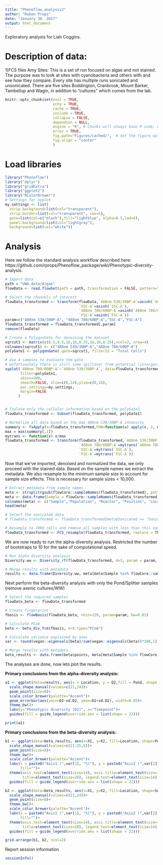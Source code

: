```yaml
---
title: "Phenoflow_analysis2"
author: "Ruben Props"
date: "January 30, 2017"
output: html_document
---
```

Exploratory analysis for Liah Coggins.

# Description of data: 

1)FCS files Amy Sites: This is a set of run focused on algae and not stained. The purpose was to look at sites with cyanobacteria and others with and see how they compare. Every site has multiple runs sonicated and unsonicated. There are five sites Boddington, Cranbrook, Mount Barker, Tambellup and Wagin, in addition to “cultures” which comes from the lab.

```r
knitr::opts_chunk$set(eval = TRUE, 
                      echo = TRUE, 
                      cache = TRUE,
                      include = TRUE,
                      collapse = FALSE,
                      dependson = NULL,
                      engine = "R", # Chunks will always have R code, unless noted
                      error = TRUE,
                      fig.path="Figures/cached/",  # Set the figure options
                      fig.align = "center"
                      )
```

# Load libraries
```r
library("Phenoflow")
library("dplyr")
library("gridExtra")
library("ggplot2")
library("RColorBrewer")
# Settings for xyplot
my.settings <- list(
  strip.background=list(col="transparent"),
  strip.border=list(col="transparent", cex=5),
  gate=list(col=c("black"),fill="lightblue", alpha=0.5,lwd=4),
  panel.background=list(col="lightgray"),
  background=list(col="white"))
```

# Analysis
Here we follow the standard analysis workflow described here: https://github.com/rprops/Phenoflow_package/wiki/Phenotypic-diversity-analysis.
```r

# Import data
path = "UWA_data/Algae"
flowData <- read.flowSet(path = path, transformation = FALSE, pattern=".fcs")

# Select the channels of interest 
flowData_transformed <- transform(flowData,`488nm 530/30BP-A`=asinh(`488nm 530/30BP-A`), 
                                  `SSC-A`=asinh(`SSC-A`), 
                                  `488nm 780/60BP-A`=asinh(`488nm 780/60BP-A`), 
                                  `FSC-A`=asinh(`FSC-A`))
param=c("488nm 530/30BP-A", "488nm 780/60BP-A","SSC-A","FSC-A")
flowData_transformed = flowData_transformed[,param]
remove(flowData)

# Create a PolygonGate for denoising the dataset
sqrcut1 <- matrix(c(8.5,8.5,16,16,8.25,16,16,8.25),ncol=2, nrow=4)
colnames(sqrcut1) <- c("488nm 530/30BP-A","488nm 780/60BP-A")
polyGate1 <- polygonGate(.gate=sqrcut1, filterId = "Total Cells")

# Use 4 samples to evaluate the gate
# Unfortunately there is still some spillover from potential (in)organics in certain samples. But if we want to have a consistent gating strategy, this is unavoidable.
xyplot(`488nm 780/60BP-A`~`488nm 530/30BP-A`, data=flowData_transformed[5:8],
       filter=polyGate1,
       xbins=200,
       smooth=FALSE, xlim=c(0,14),ylim=c(0,16),
       par.settings=my.settings,
       margin=FALSE
      )


# Isolate only the cellular information based on the polyGate1
flowData_transformed <- Subset(flowData_transformed, polyGate1)

# Normalize all data based on the max 488nm 530/30BP-A intensity
summary <- fsApply(x=flowData_transformed,FUN=function(x) apply(x, 2, max),use.exprs=TRUE)
max = max(summary[,1])
mytrans <- function(x) x/max
flowData_transformed <- transform(flowData_transformed,`488nm 530/30BP-A`=mytrans(`488nm 530/30BP-A`),
                                  `488nm 780/60BP-A`=mytrans(`488nm 780/60BP-A`), 
                                  `SSC-A`=mytrans(`SSC-A`),
                                  `FSC-A`=mytrans(`FSC-A`))
```

Now that we've imported, denoised and normalized the data, we only proceed with the stained data.
Based on the sample names we extract the metadata. We also resample to the minimum sample size to account for sample size effects. This is necessary for sample sizes < 10,000.

```r
# Extract metadata from sample names
meta <- strsplit(gsub(flowCore::sampleNames(flowData_transformed), pattern=".fcs", replacement=""), "_")
meta <- data.frame(Sample = flowCore::sampleNames(flowData_transformed), do.call(rbind,meta))
colnames(meta) <- c("Sample","Population", "Reactor", "Position", "Location", "Pond", "Sample", "Sonicated")
head(meta)

# Select the sonicated data
# flowData_transformed <- flowData_transformed[meta$Sonicated == "Sonicated"]

# Resample to 1000 cells and remove all samples with less than this sample size
flowData_transformed <- FCS_resample(flowData_transformed, replace = TRUE, sample = 1000)
```

We are now ready to run the alpha-diversity analysis. Restricted the number of bootstraps to 10 for the sake of computational speed.

```r
# Run alpha diversity analysis
Diversity.ww <- Diversity_rf(flowData_transformed, d=3, param = param, R = 10)

# Merge results with metadata
results <- data.frame(Diversity.ww, meta[meta$Sample %in% flowCore::sampleNames(flowData_transformed),])
```

Next perform the beta-diversity analysis with only the Pond/Splitter samples (remove axenic cultures/WW)
```r
# Select the required samples
flowData_beta <- flowData_transformed

# Create fingerprint
fbasis <- flowBasis(flowData_beta, nbin=128, param=param, bw=0.01)

# Calculate PCoA
beta <- beta_div_fcm(fbasis, ord.type="PCoA")

# Calculate variance explained by axes
var <- round(vegan::eigenvals(beta)/sum(vegan::eigenvals(beta))*100,1)

# Merge results with metadata
beta_results <- data.frame(beta$points, meta[meta$Sample %in% flowCore::sampleNames(flowData_transformed),])
```

The analyses are done, now lets plot the results.

**Primary conclusions from the alpha-diversity analysis:**  

```r
a1 <- ggplot(data=results, aes(x = Location, y = D2,fill = Pond, shape = Sonicated))+
  scale_shape_manual(values=c(21,24))+
  geom_point(size=6)+
  scale_color_brewer(palette="Accent")+
  geom_errorbar(aes(ymin=D2-sd.D2, ymax=D2+sd.D2), width=0.05)+
  theme_bw()+
  labs(y="Phenotypic diversity (D2)", x="Timepoint")+
  guides(fill = guide_legend(override.aes = list(shape = 22)))

print(a1)
```

**Primary conclusions from the beta-diversity analysis:**  


```r
b1 <- ggplot(data=beta_results, aes(x=X1, y=X2, fill=Location, shape=Pond))+
  scale_shape_manual(values=c(21:25,8))+
  geom_point(size=8)+
  theme_bw()+
  scale_color_brewer(palette="Accent")+
  labs(x = paste0("Axis1 (",var[1], "%)"), y = paste0("Axis2 (",var[2], "%)"),
       fill="")+
  theme(axis.text=element_text(size=14), axis.title=element_text(size=16,face="bold"),
        title=element_text(size=20), legend.text=element_text(size=14))+
  guides(fill = guide_legend(override.aes = list(shape = 22)))

b2 <- ggplot(data=beta_results, aes(x=X1, y=X2, fill=Location, shape=Sonicated))+
  scale_shape_manual(values=c(21,24))+
  geom_point(size=8)+
  theme_bw()+
  scale_color_brewer(palette="Accent")+
  labs(x = paste0("Axis1 (",var[1], "%)"), y = paste0("Axis2 (",var[2], "%)"),
       fill="")+
  theme(axis.text=element_text(size=14), axis.title=element_text(size=16,face="bold"),
        title=element_text(size=20), legend.text=element_text(size=14))+
  guides(fill = guide_legend(override.aes = list(shape = 22)))

grid.arrange(b1, b2, ncol=2)
```

Report session information
```r
sessionInfo()
```

